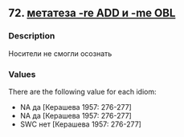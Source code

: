 ## 72. <a href =  'https://agricolamz.github.io/The_Circassian_Isoglosses_Database/72.html'>метатеза -re ADD и -me OBL</a>
### Description

Носители не смогли осознать


### Values
There are the following value for each idiom:

* NA да [Керашева 1957: 276-277]
* NA да [Керашева 1957: 276-277]
* SWC нет [Керашева 1957: 276-277]

